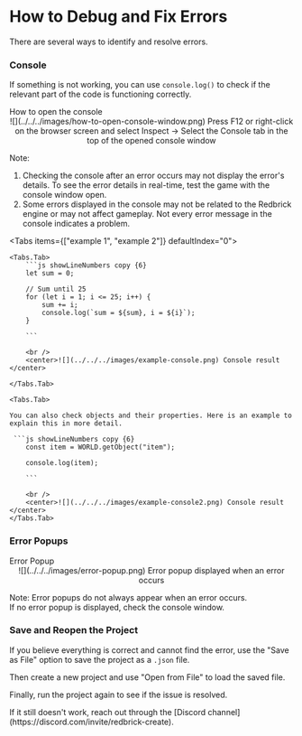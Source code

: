 
# How to Debug and Fix Errors

There are several ways to identify and resolve errors.

<Steps>

### Console

If something is not working, you can use `console.log()` to check if the relevant part of the code is functioning correctly.

<Callout type="info">
    How to open the console
    <br/>
    <center>![](../../../images/how-to-open-console-window.png) Press F12 or right-click on the browser screen and select Inspect -> Select the Console tab in the top of the opened console window</center>
</Callout>

Note:
1. Checking the console after an error occurs may not display the error's details. To see the error details in real-time, test the game with the console window open.
2. Some errors displayed in the console may not be related to the Redbrick engine or may not affect gameplay. Not every error message in the console indicates a problem.

<Tabs items={["example 1", "example 2"]} defaultIndex="0">

    <Tabs.Tab>
        ```js showLineNumbers copy {6}
        let sum = 0;

        // Sum until 25
        for (let i = 1; i <= 25; i++) {
            sum += i;
            console.log(`sum = ${sum}, i = ${i}`);
        }

        ```

        <br />
        <center>![](../../../images/example-console.png) Console result </center>

    </Tabs.Tab>

    <Tabs.Tab>

    You can also check objects and their properties. Here is an example to explain this in more detail.

     ```js showLineNumbers copy {6}
        const item = WORLD.getObject("item");

        console.log(item);

        ```

        <br />
        <center>![](../../../images/example-console2.png) Console result </center>
    </Tabs.Tab>

</Tabs>

### Error Popups

<Callout type="info">
  Error Popup
  <br/>
  <center>![](../../../images/error-popup.png) Error popup displayed when an error occurs</center>  
</Callout>

Note:
Error popups do not always appear when an error occurs.  
If no error popup is displayed, check the console window.

### Save and Reopen the Project

If you believe everything is correct and cannot find the error, use the "Save as File" option to save the project as a `.json` file.

Then create a new project and use "Open from File" to load the saved file.

Finally, run the project again to see if the issue is resolved.

<Callout type="error">
  If it still doesn't work, reach out through the [Discord channel](https://discord.com/invite/redbrick-create).
</Callout>
</Steps>
